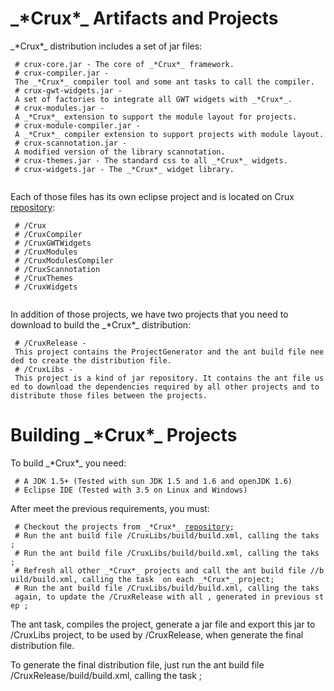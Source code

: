 = _*Crux*_ Artifacts and Projects=

_*Crux*_ distribution includes a set of jar files:
  # crux-core.jar - The core of _*Crux*_ framework.
  # crux-compiler.jar - The _*Crux*_ compiler tool and some ant tasks to call the compiler.
  # crux-gwt-widgets.jar - A set of factories to integrate all GWT widgets with _*Crux*_.
  # crux-modules.jar - A _*Crux*_ extension to support the module layout for projects.
  # crux-module-compiler.jar - A _*Crux*_ compiler extension to support projects with module layout.
  # crux-scannotation.jar - A modified version of the library scannotation.
  # crux-themes.jar - The standard css to all _*Crux*_ widgets.
  # crux-widgets.jar - The _*Crux*_ widget library.
  
Each of those files has its own eclipse project and is located on Crux [http://code.google.com/p/crux-framework/source/checkout repository]:
  # /Crux
  # /CruxCompiler
  # /CruxGWTWidgets
  # /CruxModules
  # /CruxModulesCompiler
  # /CruxScannotation
  # /CruxThemes
  # /CruxWidgets
  
In addition of those projects, we have two projects that you need to download to build the _*Crux*_ distribution:
  # /CruxRelease - This project contains the ProjectGenerator and the ant build file needed to create the distribution file.
  # /CruxLibs - This project is a kind of jar repository. It contains the ant file used to download the dependencies required by all other projects and to distribute those files between the projects.
 
= Building _*Crux*_ Projects=
  
To build _*Crux*_ you need:
  # A JDK 1.5+ (Tested with sun JDK 1.5 and 1.6 and openJDK 1.6) 
  # Eclipse IDE (Tested with 3.5 on Linux and Windows)

After meet the previous requirements, you must:

  # Checkout the projects from _*Crux*_ [http://code.google.com/p/crux-framework/source/checkout repository];
  # Run the ant build file /CruxLibs/build/build.xml, calling the taks {{{<download-dependencies>}}};
  # Run the ant build file /CruxLibs/build/build.xml, calling the taks {{{<distribute>}}};
  # Refresh all other _*Crux*_ projects and call the ant build file /{{{<CRUX_PROJECT>}}}/build/build.xml, calling the task {{{<export>}}} on each _*Crux*_ project;
  # Run the ant build file /CruxLibs/build/build.xml, calling the taks {{{<distribute>}}} again, to update the /CruxRelease with all {{{crux*.jar}}}, generated in previous step ;

The {{{<export>}}} ant task, compiles the project, generate a jar file and export this jar to /CruxLibs project, to be used by /CruxRelease, when generate the final distribution file.

To generate the final distribution file, just run the ant build file /CruxRelease/build/build.xml, calling the task {{{<dist>}}};
